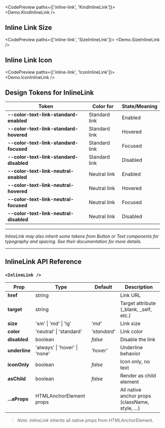
<CodePreview paths={['inline-link', 'KindInlineLink']}>
  <Demo.KindInlineLink />
</CodePreview>

## Inline Link Size

<CodePreview paths={['inline-link', 'SizeInlineLink']}>
  <Demo.SizeInlineLink />
</CodePreview>

## Inline Link Icon

<CodePreview paths={['inline-link', 'IconInlineLink']}>
  <Demo.IconInlineLink />
</CodePreview>

## Design Tokens for InlineLink

| **Token**                               | **Color for** | **State/Meaning** |
| --------------------------------------- | ------------- | ----------------- |
| **--color-text-link-standard-enabled**  | Standard link | Enabled           |
| **--color-text-link-standard-hovered**  | Standard link | Hovered           |
| **--color-text-link-standard-focused**  | Standard link | Focused           |
| **--color-text-link-standard-disabled** | Standard link | Disabled          |
| **--color-text-link-neutral-enabled**   | Neutral link  | Enabled           |
| **--color-text-link-neutral-hovered**   | Neutral link  | Hovered           |
| **--color-text-link-neutral-focused**   | Neutral link  | Focused           |
| **--color-text-link-neutral-disabled**  | Neutral link  | Disabled          |

---

_InlineLink may also inherit some tokens from Button or Text components for typography and spacing. See their documentation for more details._

---

## InlineLink API Reference

### `<InlineLink />`

| **Prop**      | **Type**                      | **Default**  | **Description**                                 |
| ------------- | ----------------------------- | ------------ | ----------------------------------------------- |
| **href**      | string                        |              | Link URL                                        |
| **target**    | string                        |              | Target attribute (\_blank, \_self, etc.)        |
| **size**      | 'sm' \| 'md' \| 'lg'          | _'md'_       | Link size                                       |
| **color**     | 'neutral' \| 'standard'       | _'standard'_ | Link color                                      |
| **disabled**  | boolean                       | _false_      | Disable the link                                |
| **underline** | 'always' \| 'hover' \| 'none' | _'hover'_    | Underline behavior                              |
| **iconOnly**  | boolean                       | _false_      | Icon only, no text                              |
| **asChild**   | boolean                       | _false_      | Render as child element                         |
| **...aProps** | HTMLAnchorElement props       |              | All native anchor props (className, style, ...) |

> _Note:_ _InlineLink_ inherits all native props from HTMLAnchorElement.
